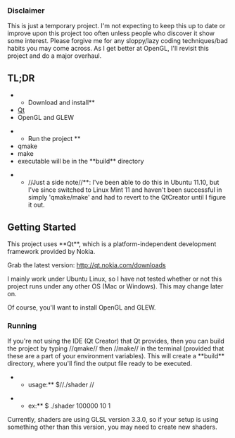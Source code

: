 === Disclaimer ===

This is just a temporary project.  I'm not expecting to keep this up to date or improve upon this project too often unless people who discover it show some interest.  Please forgive me for any sloppy/lazy coding techniques/bad habits you may come across.  As I get better at OpenGL, I'll revisit this project and do a major overhaul.

== TL;DR ==
**Download and install**
* [[http://qt.nokia.com/downloads|Qt]]
* OpenGL and GLEW

** Run the project **
* qmake <enter>
* make <enter>
* executable will be in the **build** directory

**//Just a side note//**: I've been able to do this in Ubuntu 11.10, but I've since switched to Linux Mint 11 and haven't been successful in simply 'qmake/make' and had to revert to the QtCreator until I figure it out.



== Getting Started ==

This project uses **Qt**, which is a platform-independent development framework provided by Nokia.

Grab the latest version: [[http://qt.nokia.com/downloads|http://qt.nokia.com/downloads]]

I mainly work under Ubuntu Linux, so I have not tested whether or not this project runs under any other OS (Mac or Windows).  This may change later on.

Of course, you'll want to install OpenGL and GLEW.

=== Running ===

If you're not using the IDE (Qt Creator) that Qt provides, then you can build the project by typing //qmake// then //make// in the terminal (provided that these are a part of your environment variables).  This will create a **build** directory, where you'll find the output file ready to be executed.

**usage:** $//./shader <number of objects> <level of detail> <use rotation>//

**ex:** $ ./shader 100000 10 1

Currently, shaders are using GLSL version 3.3.0, so if your setup is using something other than this version, you may need to create new shaders.